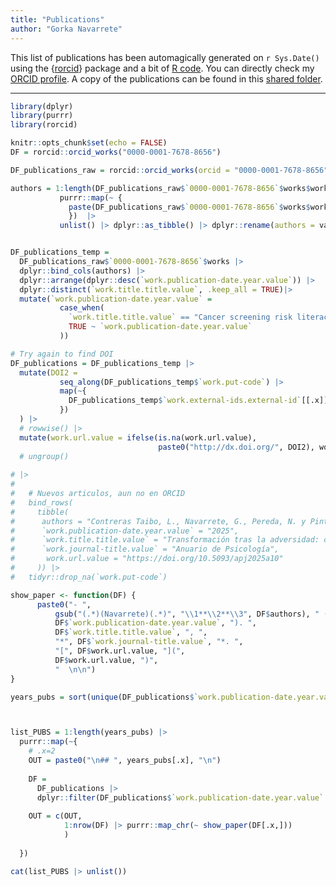 ```yaml
---
title: "Publications"
author: "Gorka Navarrete"
---
```


This list of publications has been automagically generated on `r Sys.Date()` using the {[rorcid](https://github.com/ropensci/rorcid)} package and a bit of [R code](https://github.com/gorkang/GN-web/blob/master/publications.qmd). You can directly check my [ORCID profile](https://orcid.org/0000-0001-7678-8656). A copy of the publications can be found in this [shared folder](https://drive.google.com/drive/folders/1oNFC4lcG23MX4B2M097HyAQVRKX9vvAF){target="_blank"}. 

------------------------------------------------------------------------

```r

library(dplyr)
library(purrr)
library(rorcid)

knitr::opts_chunk$set(echo = FALSE)
DF = rorcid::orcid_works("0000-0001-7678-8656")

DF_publications_raw = rorcid::orcid_works(orcid = "0000-0001-7678-8656", put_code = DF$`0000-0001-7678-8656`$works$`put-code`)

authors = 1:length(DF_publications_raw$`0000-0001-7678-8656`$works$work.contributors.contributor) |>  
           purrr::map(~ {
             paste(DF_publications_raw$`0000-0001-7678-8656`$works$work.contributors.contributor[[.x]]$`credit-name.value`, collapse = ", ")
             })  |>  
           unlist() |> dplyr::as_tibble() |> dplyr::rename(authors = value)


DF_publications_temp = 
  DF_publications_raw$`0000-0001-7678-8656`$works |> 
  dplyr::bind_cols(authors) |> 
  dplyr::arrange(dplyr::desc(`work.publication-date.year.value`)) |> 
  dplyr::distinct(`work.title.title.value`, .keep_all = TRUE)|> 
  mutate(`work.publication-date.year.value` = 
           case_when(
             `work.title.title.value` == "Cancer screening risk literacy of physicians in training: An experimental study" ~ "2019",
             TRUE ~ `work.publication-date.year.value`
           )) 

# Try again to find DOI
DF_publications = DF_publications_temp |> 
  mutate(DOI2 = 
           seq_along(DF_publications_temp$`work.put-code`) |> 
           map(~{
             DF_publications_temp$`work.external-ids.external-id`[[.x]] |> filter(`external-id-type`  == "doi") |> pull(`external-id-value`)
           })
  ) |> 
  # rowwise() |> 
  mutate(work.url.value = ifelse(is.na(work.url.value), 
                                 paste0("http://dx.doi.org/", DOI2), work.url.value))
  # ungroup()
  
# |> 
#   
#   # Nuevos articulos, aun no en ORCID
#   bind_rows(
#     tibble(
#      authors = "Contreras Taibo, L., Navarrete, G., Pereda, N. y Pinto-Cortez, C.",
#      `work.publication-date.year.value` = "2025",
#      `work.title.title.value` = "Transformación tras la adversidad: crecimiento postraumático en sobrevivientes de violencia sexual infantil", 
#      `work.journal-title.value` = "Anuario de Psicología",
#       work.url.value = "https://doi.org/10.5093/apj2025a10" 
#     )) |> 
#   tidyr::drop_na(`work.put-code`)
```

```r

show_paper <- function(DF) {
      paste0("- ", 
          gsub("(.*)(Navarrete)(.*)", "\\1**\\2**\\3", DF$authors), " (",
          DF$`work.publication-date.year.value`, "). ",
          DF$`work.title.title.value`, ", ",
          "*", DF$`work.journal-title.value`, "*. ",
          "[", DF$work.url.value, "](",
          DF$work.url.value, ")",
          "  \n\n")
}

years_pubs = sort(unique(DF_publications$`work.publication-date.year.value`), decreasing = TRUE)



list_PUBS = 1:length(years_pubs) |> 
  purrr::map(~{
    # .x=2
    OUT = paste0("\n## ", years_pubs[.x], "\n")
    
    DF = 
      DF_publications |> 
      dplyr::filter(DF_publications$`work.publication-date.year.value` == years_pubs[.x])
    
    OUT = c(OUT, 
            1:nrow(DF) |> purrr::map_chr(~ show_paper(DF[.x,]))
            )
      
  })

cat(list_PUBS |> unlist())
```
